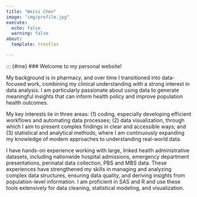 ```yaml
---
title: "Weisi Chen"
image: "img/profile.jpg"
execute: 
  echo: false
  warning: false
about:
  template: trestles

---
```


::: {#me}
### Welcome to my personal website!

My background is in pharmacy, and over time I transitioned into data-focused work, combining my clinical understanding with a strong interest in data analysis. I am particularly passionate about using data to generate meaningful insights that can inform health policy and improve population health outcomes.

My key interests lie in three areas: (1) coding, especially developing efficient workflows and automating data processes; (2) data visualization, through which I aim to present complex findings in clear and accessible ways; and (3) statistical and analytical methods, where I am continuously expanding my knowledge of modern approaches to understanding real-world data.

I have hands-on experience working with large, linked health administrative datasets, including nationwide hospital admissions, emergency department presentations, perinatal data collection, PBS and MBS data. These experiences have strengthened my skills in managing and analyzing complex data structures, ensuring data quality, and deriving insights from population-level information. I am proficient in SAS and R and use these tools extensively for data cleaning, statistical modeling, and visualization.


